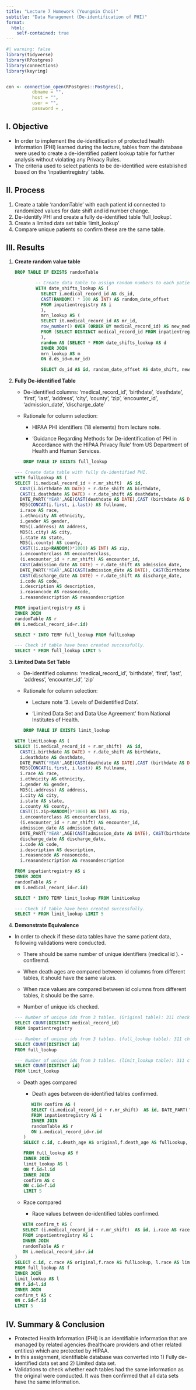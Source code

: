 ```yaml
---
title: "Lecture 7 Homework (Youngmin Choi)"
subtitle: "Data Management (De-identification of PHI)"
format: 
  html:
    self-contained: true
---
```


```r
#| warning: false
library(tidyverse)     
library(RPostgres)     
library(connections)   
library(keyring)       


con <- connection_open(RPostgres::Postgres(),
          dbname = "",
          host = "",
          user = "",
          password = ,


```

## I. Objective

-   In order to implement the de-identification of protected health information (PHI) learned during the lecture, tables from the database were used to create a de-identified patient lookup table for further analysis without violating any Privacy Rules.
-   The criteria used to select patients to be de-identified were established based on the 'inpatientregistry' table.

## II. Process

1)  Create a table 'randomTable' with each patient id connected to randomized values for date shift and id number change.
2)  De-identify PHI and create a fully de-identified table 'full_lookup'.
3)  Create a limited data set table 'limit_lookup'
4)  Compare unique patients so confirm these are the same table.

## III. Results

1)  **Create random value table**

    ```sql
    DROP TABLE IF EXISTS randomTable
    ```

    ```sql

            -- Create data table to assign random numbers to each patients for date shift & id number de-identification. 
            WITH date_shifts_lookup AS (
              SELECT i.medical_record_id AS ds_id, 
              CAST(RANDOM() * 100 AS INT) AS random_date_offset
              FROM inpatientregistry AS i
              ), 
              mrn_lookup AS (
              SELECT it.medical_record_id AS mr_id, 
              row_number() OVER (ORDER BY medical_record_id) AS new_medical_record_id
              FROM (SELECT DISTINCT medical_record_id FROM inpatientregistry) AS it
              ),
              random AS (SELECT * FROM date_shifts_lookup AS d
              INNER JOIN
              mrn_lookup AS m
              ON d.ds_id=m.mr_id)
              
              SELECT ds_id AS id, random_date_offset AS date_shift, new_medical_record_id AS mr_shift INTO TEMP randomTable FROM random
              

    ```

2)  **Fully De-identified Table**

    -   De-identified columns: 'medical_record_id', 'birthdate', 'deathdate', 'first', 'last', 'address', 'city', 'county', 'zip', 'encounter_id', 'admission_date', 'discharge_date'

    -   Rationale for column selection:

        -   HIPAA PHI identifiers (18 elements) from lecture note.

        -   'Guidance Regarding Methods for De-identification of PHI in Accordance with the HIPAA Privacy Rule' from US Department of Health and Human Services.

        ```sql
        DROP TABLE IF EXISTS full_lookup
        ```

    ```sql
    --- Create data table with fully de-identified PHI. 
    WITH fullLookup AS (
    SELECT (i.medical_record_id + r.mr_shift)  AS id, 
      CAST(i.birthdate AS DATE) + r.date_shift AS birthdate,
      CAST(i.deathdate AS DATE) + r.date_shift AS deathdate,
      DATE_PART('YEAR',AGE(CAST(deathdate AS DATE),CAST (birthdate AS DATE))) AS death_age,
      MD5(CONCAT(i.first, i.last)) AS fullname, 
      i.race AS race,
      i.ethnicity AS ethnicity,
      i.gender AS gender,
      MD5(i.address) AS address,
      MD5(i.city) AS city,
      i.state AS state,
      MD5(i.county) AS county,
      CAST((i.zip+RANDOM()*1000) AS INT) AS zip,
      i.encounterclass AS encounterclass,
      (i.encounter_id + r.mr_shift) AS encounter_id,
      CAST(admission_date AS DATE) + r.date_shift AS admission_date,
      DATE_PART('YEAR',AGE(CAST(admission_date AS DATE), CAST(birthdate AS DATE))) AS admission_age,
      CAST(discharge_date AS DATE) + r.date_shift AS discharge_date,
      i.code AS code,
      i.description AS description,
      i.reasoncode AS reasoncode, 
      i.reasondescription AS reasondescription
      
    FROM inpatientregistry AS i
    INNER JOIN 
    randomTable AS r
    ON i.medical_record_id=r.id)

    SELECT * INTO TEMP full_lookup FROM fullLookup


    ```

    ```sql
    --- Check if table have been created successfully. 
    SELECT * FROM full_lookup LIMIT 5
    ```

3)  **Limited Data Set Table**

    -   De-identified columns: 'medical_record_id', 'birthdate', 'first', 'last', 'address', 'encounter_id', 'zip'

    -   Rationale for column selection:

        -   Lecture note '3. Levels of Deidentified Data'.

        -   'Limited Data Set and Data Use Agreement' from National Institutes of Health.

        ```sql
        DROP TABLE IF EXISTS limit_lookup
        ```

    ```sql
    WITH limitLookup AS (
    SELECT (i.medical_record_id + r.mr_shift)  AS id, 
      CAST(i.birthdate AS DATE) + r.date_shift AS birthdate,
      i.deathdate AS deathdate,
      DATE_PART('YEAR',AGE(CAST(deathdate AS DATE),CAST (birthdate AS DATE))) AS death_age,
      MD5(CONCAT(i.first, i.last)) AS fullname, 
      i.race AS race,
      i.ethnicity AS ethnicity,
      i.gender AS gender,
      MD5(i.address) AS address,
      i.city AS city,
      i.state AS state,
      i.county AS county,
      CAST((i.zip+RANDOM()*1000) AS INT) AS zip,
      i.encounterclass AS encounterclass,
      (i.encounter_id + r.mr_shift) AS encounter_id,
      admission_date AS admission_date,
      DATE_PART('YEAR',AGE(CAST(admission_date AS DATE), CAST(birthdate AS DATE))) AS admission_age,
      discharge_date AS discharge_date,
      i.code AS code,
      i.description AS description,
      i.reasoncode AS reasoncode, 
      i.reasondescription AS reasondescription
      
    FROM inpatientregistry AS i
    INNER JOIN 
    randomTable AS r
    ON i.medical_record_id=r.id)

    SELECT * INTO TEMP limit_lookup FROM limitLookup


    ```

    ```sql
    --- Check if table have been created successfully. 
    SELECT * FROM limit_lookup LIMIT 5
    ```

4)  **Demonstrate Equivalence**

-   In order to check if these data tables have the same patient data, following validations were conducted.

    -   There should be same number of unique identifiers (medical id ). - confiremd.

    -   When death ages are compared between id columns from different tables, it should have the same values.

    -   When race values are compared between id columns from different tables, it should be the same.

    -   Number of unique ids checked.

    ```sql
    --- Number of unique ids from 3 tables. (Original table): 311 checked
    SELECT COUNT(DISTINCT medical_record_id)
    FROM inpatientregistry
    ```

    ```sql
    --- Number of unique ids from 3 tables. (full_lookup table): 311 checked
    SELECT COUNT(DISTINCT id)
    FROM full_lookup
    ```

    ```sql
    --- Number of unique ids from 3 tables. (limit_lookup table): 311 cecked
    SELECT COUNT(DISTINCT id)
    FROM limit_lookup
    ```

    -   Death ages compared

        -   Death ages between de-identified tables confirmed.

        ```sql
           WITH confirm AS (
           SELECT (i.medical_record_id + r.mr_shift)  AS id, DATE_PART('YEAR',AGE(CAST(i.deathdate AS DATE),CAST (i.birthdate AS DATE))) AS death_age
           FROM inpatientregistry AS i
           INNER JOIN
           randomTable AS r
           ON i.medical_record_id=r.id
        )
        SELECT c.id, c.death_age AS original,f.death_age AS fullLookup, l.death_age AS limitLookup

        FROM full_lookup AS f
        INNER JOIN
        limit_lookup AS l
        ON f.id=l.id
        INNER JOIN
        confirm AS c
        ON c.id=f.id
        LIMIT 5
        ```

    -   Race compared

        -   Race values between de-identified tables confirmed.

    ```sql
       WITH confirm_t AS (
       SELECT (i.medical_record_id + r.mr_shift)  AS id, i.race AS race
       FROM inpatientregistry AS i
       INNER JOIN
       randomTable AS r
       ON i.medical_record_id=r.id
    )
    SELECT c.id, c.race AS original,f.race AS fullLookup, l.race AS limitLookup
    FROM full_lookup AS f
    INNER JOIN
    limit_lookup AS l
    ON f.id=l.id
    INNER JOIN
    confirm_t AS c
    ON c.id=f.id
    LIMIT 5
    ```

## IV. Summary & Conclusion

-   Protected Health Information (PHI) is an identifiable information that are managed by related agencies (healthcare providers and other related entities) which are protected by HIPAA.
-   In this assignment, identifiable database was converted into 1) Fully de-identified data set and 2) Limited data set.
-   Validations to check whether each tables had the same information as the original were conducted. It was then confirmed that all data sets have the same information.
